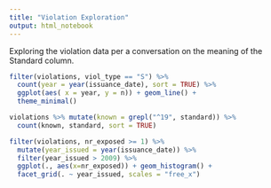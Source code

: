 ```yaml
---
title: "Violation Exploration"
output: html_notebook
---
```


Exploring the violation data per a conversation on the meaning of the Standard 
column.

```r
filter(violations, viol_type == "S") %>% 
  count(year = year(issuance_date), sort = TRUE) %>% 
  ggplot(aes( x = year, y = n)) + geom_line() +
  theme_minimal()
```

```r
violations %>% mutate(known = grepl("^19", standard)) %>% 
  count(known, standard, sort = TRUE)
```

```r
filter(violations, nr_exposed >= 1) %>% 
  mutate(year_issued = year(issuance_date)) %>% 
  filter(year_issued > 2009) %>% 
  ggplot(., aes(x=nr_exposed)) + geom_histogram() +
  facet_grid(. ~ year_issued, scales = "free_x")
```

